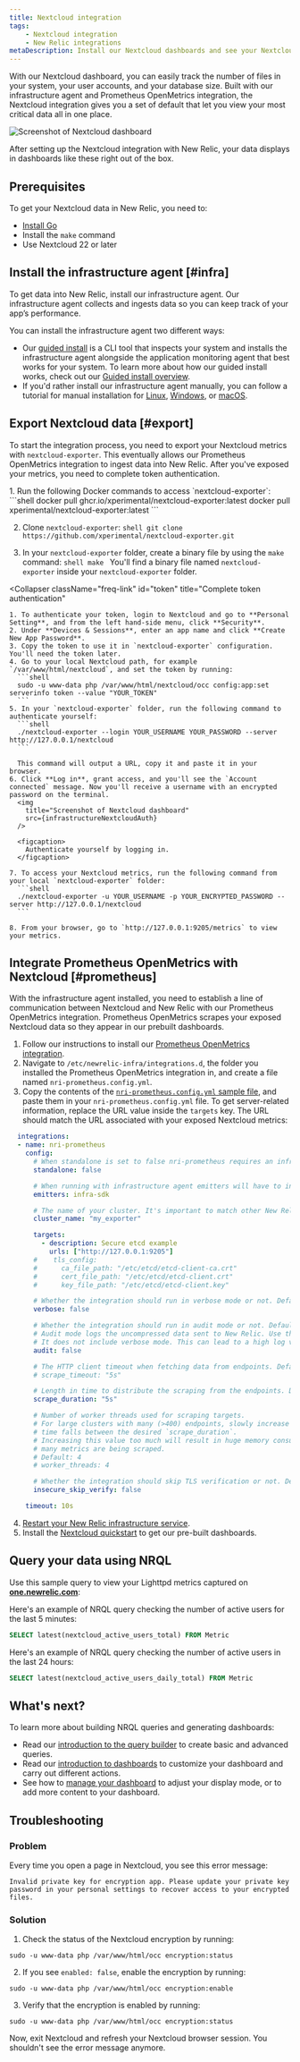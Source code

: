 ```yaml
---
title: Nextcloud integration
tags:
    - Nextcloud integration
    - New Relic integrations
metaDescription: Install our Nextcloud dashboards and see your Nextcloud performance data in New Relic.
---
```




With our Nextcloud dashboard, you can easily track the number of files in your system, your user accounts, and your database size. Built with our infrastructure agent and Prometheus OpenMetrics integration, the Nextcloud integration gives you a set of default <InlinePopover type="dashboards" /> that let you view your most critical data all in one place. 

<img
    title="Screenshot of Nextcloud dashboard"
    src={infrastructureNextcloudIntegration}
/>

<figcaption>
After setting up the Nextcloud integration with New Relic, your data displays in dashboards like these right out of the box. 
</figcaption>

## Prerequisites

To get your Nextcloud data in New Relic, you need to:

* [Install Go](https://go.dev/doc/install)
* Install the `make` command
* Use Nextcloud 22 or later

## Install the infrastructure agent [#infra]

To get data into New Relic, install our infrastructure agent. Our infrastructure agent collects and ingests data so you can keep track of your app’s performance.

You can install the infrastructure agent two different ways: 

* Our [guided install](https://one.newrelic.com/nr1-core?state=4f81feab-35f7-e97e-9903-52510f8542bd) is a CLI tool that inspects your system and installs the infrastructure agent alongside the application monitoring agent that best works for your system. To learn more about how our guided install works, check out our [Guided install overview](/docs/infrastructure/host-integrations/installation/new-relic-guided-install-overview). 
* If you'd rather install our infrastructure agent manually, you can follow a tutorial for manual installation for [Linux](/docs/infrastructure/install-infrastructure-agent/linux-installation/install-infrastructure-monitoring-agent-linux), [Windows](/docs/infrastructure/install-infrastructure-agent/windows-installation/install-infrastructure-monitoring-agent-windows/), or [macOS](/docs/infrastructure/install-infrastructure-agent/macos-installation/install-infrastructure-monitoring-agent-macos/). 

## Export Nextcloud data [#export]

To start the integration process, you need to export your Nextcloud metrics with `nextcloud-exporter`. This eventually allows our Prometheus OpenMetrics integration to ingest data into New Relic. After you've exposed your metrics, you need to complete token authentication.

<CollapserGroup>
  <Collapser
    className="freq-link"
    id="export"
    title="Export your Nextcloud data"
  >
  1. Run the following Docker commands to access `nextcloud-exporter`:
    ```shell
    docker pull ghcr.io/xperimental/nextcloud-exporter:latest
    docker pull xperimental/nextcloud-exporter:latest
    ```

  2. Clone `nextcloud-exporter`:
    ```shell
    git clone https://github.com/xperimental/nextcloud-exporter.git
    ```

  3. In your `nextcloud-exporter` folder, create a binary file by using the `make` command:
    ```shell
    make
    ```
    You'll find a binary file named `nextcloud-exporter` inside your `nextcloud-exporter` folder.
  </Collapser>

  <Collapser
    className="freq-link"
    id="token"
    title="Complete token authentication"
  >

    1. To authenticate your token, login to Nextcloud and go to **Personal Setting**, and from the left hand-side menu, click **Security**.
    2. Under **Devices & Sessions**, enter an app name and click **Create New App Password**.
    3. Copy the token to use it in `nextcloud-exporter` configuration. You'll need the token later.
    4. Go to your local Nextcloud path, for example `/var/www/html/nextcloud`, and set the token by running:
      ```shell
      sudo -u www-data php /var/www/html/nextcloud/occ config:app:set serverinfo token --value "YOUR_TOKEN"
      ```
    5. In your `nextcloud-exporter` folder, run the following command to authenticate yourself:
      ```shell
      ./nextcloud-exporter --login YOUR_USERNAME YOUR_PASSWORD --server http://127.0.0.1/nextcloud
      ```

      This command will output a URL, copy it and paste it in your browser.
    6. Click **Log in**, grant access, and you'll see the `Account connected` message. Now you'll receive a username with an encrypted password on the terminal.
      <img
        title="Screenshot of Nextcloud dashboard"
        src={infrastructureNextcloudAuth}
      />

      <figcaption>
        Authenticate yourself by logging in. 
      </figcaption>

    7. To access your Nextcloud metrics, run the following command from your local `nextcloud-exporter` folder:
      ```shell
      ./nextcloud-exporter -u YOUR_USERNAME -p YOUR_ENCRYPTED_PASSWORD --server http://127.0.0.1/nextcloud
      ```

    8. From your browser, go to `http://127.0.0.1:9205/metrics` to view your metrics. 
  </Collapser>
</CollapserGroup>

## Integrate Prometheus OpenMetrics with Nextcloud [#prometheus]

With the infrastructure agent installed, you need to establish a line of communication between Nextcloud and New Relic with our Prometheus OpenMetrics integration. Prometheus OpenMetrics scrapes your exposed Nextcloud data so they appear in our prebuilt dashboards.

1. Follow our instructions to install our [Prometheus OpenMetrics integration](/docs/infrastructure/prometheus-integrations/install-configure-openmetrics/install-update-or-uninstall-your-prometheus-openmetrics-integration). 
2. Navigate to `/etc/newrelic-infra/integrations.d`, the folder you installed the Prometheus OpenMetrics integration in, and create a file named `nri-prometheus.config.yml`.
3. Copy the contents of the [`nri-prometheus.config.yml` sample file](https://github.com/newrelic/nri-prometheus/blob/main/configs/nri-prometheus-config.yml.sample), and paste them in your `nri-prometheus.config.yml` file. To get server-related information, replace the URL value inside the `targets` key. The URL should match the URL associated with your exposed Nextcloud metrics:
  ```yml
    integrations:
    - name: nri-prometheus
      config:
        # When standalone is set to false nri-prometheus requires an infrastructure agent to work and send data. Defaults to true
        standalone: false

        # When running with infrastructure agent emitters will have to include infra-sdk
        emitters: infra-sdk

        # The name of your cluster. It's important to match other New Relic products to relate the data.
        cluster_name: "my_exporter"

        targets:
          - description: Secure etcd example
            urls: ["http://127.0.0.1:9205"]
        #    tls_config:
        #      ca_file_path: "/etc/etcd/etcd-client-ca.crt"
        #      cert_file_path: "/etc/etcd/etcd-client.crt"
        #      key_file_path: "/etc/etcd/etcd-client.key"

        # Whether the integration should run in verbose mode or not. Defaults to false.
        verbose: false

        # Whether the integration should run in audit mode or not. Defaults to false.
        # Audit mode logs the uncompressed data sent to New Relic. Use this to log all data sent.
        # It does not include verbose mode. This can lead to a high log volume, use with care.
        audit: false

        # The HTTP client timeout when fetching data from endpoints. Defaults to "5s" if it is not set.
        # scrape_timeout: "5s"

        # Length in time to distribute the scraping from the endpoints. Default to "30s" if it is not set.
        scrape_duration: "5s"

        # Number of worker threads used for scraping targets.
        # For large clusters with many (>400) endpoints, slowly increase until scrape
        # time falls between the desired `scrape_duration`.
        # Increasing this value too much will result in huge memory consumption if too
        # many metrics are being scraped.
        # Default: 4
        # worker_threads: 4

        # Whether the integration should skip TLS verification or not. Defaults to false.
        insecure_skip_verify: false

      timeout: 10s
  ```
    
4. [Restart your New Relic infrastructure service](/docs/infrastructure/install-infrastructure-agent/manage-your-agent/start-stop-restart-infrastructure-agent).
5. Install the [Nextcloud quickstart](https://newrelic.com/instant-observability/nextcloud) to get our pre-built dashboards.
    
## Query your data using NRQL

Use this sample query to view your Lighttpd metrics captured on **[one.newrelic.com](https://one.newrelic.com/all-capabilities)**:

Here's an example of NRQL query checking the number of active users for the last 5 minutes:
  ```sql
  SELECT latest(nextcloud_active_users_total) FROM Metric
  ```

Here's an example of NRQL query checking the number of active users in the last 24 hours:
  ```sql
  SELECT latest(nextcloud_active_users_daily_total) FROM Metric
  ```

## What's next?

To learn more about building NRQL queries and generating dashboards:

* Read our [introduction to the query builder](/docs/query-your-data/explore-query-data/query-builder/introduction-query-builder) to create basic and advanced queries.
* Read our [introduction to dashboards](/docs/query-your-data/explore-query-data/dashboards/introduction-dashboards) to customize your dashboard and carry out different actions.
* See how to [manage your dashboard](/docs/query-your-data/explore-query-data/dashboards/manage-your-dashboard) to adjust your <InlinePopover type="dashboards" /> display mode, or to add more content to your dashboard. 
    
## Troubleshooting
    
### Problem

Every time you open a page in Nextcloud, you see this error message:

```shell
Invalid private key for encryption app. Please update your private key password in your personal settings to recover access to your encrypted files.
```

### Solution
    
1. Check the status of the Nextcloud encryption by running:
  ```shell
  sudo -u www-data php /var/www/html/occ encryption:status
  ```
    
2. If you see `enabled: false`, enable the encryption by running:
  ```shell
  sudo -u www-data php /var/www/html/occ encryption:enable
  ```
    
3. Verify that the encryption is enabled by running:
  ```shell
  sudo -u www-data php /var/www/html/occ encryption:status
  ```
    
Now, exit Nextcloud and refresh your Nextcloud browser session. You shouldn't see the error message anymore.

